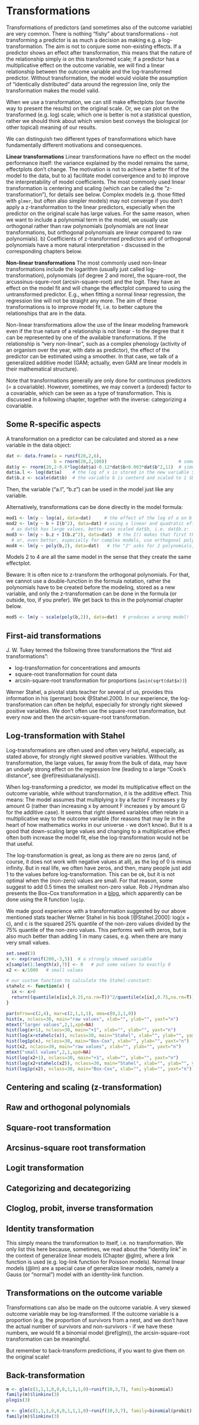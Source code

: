 # Transformations {#rfunctions}

Transformations of predictors (and sometimes also of the outcome variable) are very common. There is nothing "fishy" about transformations - not transforming a predictor is as much a decision as making e.g. a log-transformation. The aim is not to conjure some non-existing effects. If a predictor shows an effect after transformation, this means that the nature of the relationship simply *is* on this transformed scale; if a predictor has a multiplicative effect on the outcome variable, we will find a linear relationship between the outcome variable and the log-transformed predictor. Without transformation, the model would violate the assumption of "identically distributed" data around the regression line, only the transformation makes the model valid.

When we use a transformation, we can still make effectplots (our favorite way to present the results) on the original scale. Or, we can plot on the transformed (e.g. log) scale; which one is better is not a statistical question, rather we should think about which version best conveys the biological (or other topical) meaning of our results.

We can distinguish two different types of transformations which have fundamentally different motivations and consequences.

**Linear transformations**
Linear transformations have no effect on the model performance itself: the variance explained by the model remains the same, effectplots don't change. The motivation is not to achieve a better fit of the model to the data, but to a) facilitate model convergence and to b) improve the interpretability of model coefficients. The most commonly used linear transformation is centering and scaling (which can be called the "z-transformation"), for details see below. Complex models (e.g. those fitted with `glmer`, but often also simpler models) may not converge if you don't apply a z-transformation to the linear predictors, especially when the predictor on the original scale has large values. For the same reason, when we want to include a polynomial term in the model, we usually use orthogonal rather than raw polynomials (polynomials are not linear transformations, but orthogonal polynomials are linear compared to raw polynomials). b) Coefficients of z-transformed predictors and of orthogonal polynomials have a more natural interpretation - discussed in the corresponding chapters below.

**Non-linear transformations**
The most commonly used non-linear transformations include the logarithm (usually just called log-transformation), polynomials (of degree 2 and more), the square-root, the arcussinus-squre-root (arcsin-square-root) and the logit. They have an effect on the model fit and will change the effectplot compared to using the untransformed predictor. E.g., when fitting a normal linear regression, the regression line will not be straight any more. The aim of these transformations is to improve model fit, i.e. to better capture the relationships that are in the data.

Non-linear transformations allow the use of the linear modeling framework even if the true nature of a relationship is not linear - to the degree that it can be represented by one of the available transformations. If the relationship is "very non-linear", such as a complex phenology (activity of an organism over the year, with date as predictor), the effect of the predictor can be estimated using a smoother. In that case, we talk of a generalized additive model (GAM; actually, even GAM are linear models in their mathematical structure).

Note that transformations generally are only done for continuous predictors (= a covariable). However, sometimes, we may convert a (ordered) factor to a covariable, which can be seen as a type of transformation. This is discussed in a following chapter, together with the inverse: categorizing a covariable.


## Some R-specific aspects

A transformation on a predictor can be calculated and stored as a new variable in the data object:
```r
dat <- data.frame(a = runif(20,2,6),
                  b = rnorm(20,2,100))                           # some simulated data
dat$y <- rnorm(20,2-0.6*log(dat$a)-0.12*dat$b+0.003*dat$b^2,11)  # simulated outcome variable
dat$a.l <- log(dat$a)    # the log of x is stored in the new variable $x.l
dat$b.z <- scale(dat$b)  # the variable b is centerd and scaled to 1 SD by the function scale, and stored in $b.z
```

Then, the variable ("a.l", "b.z") can be used in the model just like any variable.

Alternatively, transformations can be done directly in the model formula:
```r
mod1 <- lm(y ~ log(a), data=dat)     # the effect of the log of a on b is estimated
mod2 <- lm(y ~ b + I(b^2), data=dat) # using a linear and quadratic effect
  # as dat$b has large values, better use scaled dat$b, i.e. dat$b.z:
mod3 <- lm(y ~ b.z + I(b.z^2), data=dat)  # the I() makes that first the square is calculated, then these values are used
  # or, even better, especially for complex models, use orthogonal polynomials by applying the function poly
mod4 <- lm(y ~ poly(b,2), data=dat)   # the "2" asks for 2 polynomials, i.e. linear and quadratic
```

Models 2 to 4 are all the same model in the sense that they create the same effectplot.

Beware: It is often nice to z-transform the orthogonal polynomials. For that, we cannot use a double-function in the formula notation, rather the polynomials have to be created before the modeling, stored as a new variable, and only the z-transformation can be done in the formula (or outside, too, if you prefer). We get back to this in the polynomial chapter below.

```r
mod5 <- lm(y ~ scale(poly(b,2)), data=dat)  # produces a wrong model!
```

## First-aid transformations

J. W. Tukey termed the following three transformations the "first aid transformations":

- log-transformation for concentrations and amounts
- square-root transformation for count data
- arcsin-square-root transformation for proportions (`asin(sqrt(dat$x))`)

Werner Stahel, a pivotal stats teacher for several of us, provides this information in his (german) book @Stahel.2000. In our experience, the log-transformation can often be helpful, especially for strongly right skewed positive variables. We don't often use the square-root transformation, but every now and then the arcsin-square-root transformation.

## Log-transformation with Stahel

Log-transformations are often used and often very helpful, especially, as stated above, for strongly right skewed positive variables. Without the transformation, the large values, far away from the bulk of data, may have an unduely strong effect on the regression line (leading to a large "Cook's distance", see \@ref(residualanalysis)).

When log-transforming a predictor, we model its multiplicative effect on the outcome variable, while without transformation, it is the additive effect. This means: The model assumes that multiplying x by a factor F increases y by amount G (rather than increasing x by amount F increases y by amount G for the additive case). It seems that right skewed variables often relate in a multiplicative way to the outcome variable (for reasons that may lie in the heart of how mathematics works in our universe - we don't know). But it is a good that down-scaling large values and changing to a multiplicative effect often both increase the model fit, else the log-transformation would not be that useful.

The log-transformation is great, as long as there are no zeros (and, of course, it does not work with negative values at all), as the log of 0 is minus infinity. But in real life, we often have zeros, and then, many people just add 1 to the values before log-transformation. This can be ok, but it is not optimal when the (non-zero) values are small. For that reason, some suggest to add 0.5 times the smallest non-zero value. Rob J Hyndman also presents the Box-Cox transformation in a [blog](https://robjhyndman.com/hyndsight/transformations/), which apparently can be done using the R function `log1p`.

We made good experience with a transformation suggested by our above mentioned stats teacher Werner Stahel in his book [@Stahel.2000]: log(x + c), and c is the squared 25% quantile of the non-zero values divided by the 75% quantile of the non-zero values. This performs well with zeros, but is also much better than adding 1 in many cases, e.g. when there are many very small values.

```r
set.seed(3)
x <- exp(runif(200,-3,5))  # a strongly skewed variable
x[sample(1:length(x),7)] <- 0   # put some values to exactly 0
x2 <- x/1000   # small values

# our custom function to calculate the Stahel-constant:
stahelc <- function(x) {
  ix <- x>0
  return((quantile(x[ix],0.25,na.rm=T))^2/quantile(x[ix],0.75,na.rm=T))
}
```

```r
par(mfrow=c(2,4), mar=c(2,1,1,1), oma=c(0,2,1,0))
hist(x, nclass=30, main="raw values", xlab="", ylab="", yaxt="n")
mtext("larger values",2,1,xpd=NA)
hist(log(x+1), nclass=30, main="+1", xlab="", ylab="", yaxt="n")
hist(log(x+stahelc(x)), nclass=30, main="Stahel", xlab="", ylab="", yaxt="n")
hist(log1p(x), nclass=30, main="Box-Cox", xlab="", ylab="", yaxt="n")
hist(x2, nclass=30, main="raw values", xlab="", ylab="", yaxt="n")
mtext("small values",2,1,xpd=NA)
hist(log(x2+1), nclass=30, main="+1", xlab="", ylab="", yaxt="n")
hist(log(x2+stahelc(x2)), nclass=30, main="Stahel", xlab="", ylab="", yaxt="n")
hist(log1p(x2), nclass=30, main="Box-Cox", xlab="", ylab="", yaxt="n")
```


## Centering and scaling (z-transformation)



## Raw and orthogonal polynomials


## Square-root transformation


## Arcsinus-square root transformation


## Logit transformation



## Categorizing and decategorizing


## Cloglog, probit, inverse transformation

## Identity transformation

This simply means the transformation to itself, i.e. no transformation. We only list this here because, sometimes, we read about the "identity link" in the context of generalize linear models (Chapter \@glm), where a link function is used (e.g. log-link function for Poisson models). Normal linear models (\@lm) are a special case of generalize linear models, namely a Gauss (or "normal") model with an identity-link function.


## Transformations on the outcome variable

Transformations can also be made on the outcome variable. A very skewed outcome variable may be log-transformed. If the outcome variable is a proportion (e.g. the proportion of survivors from a nest, and we don't have the actual number of survivors and non-survivors - if we have these numbers, we would fit a binomial model \@ref(glm)), the arcsin-square-root transformation can be meaningful.

But remember to back-transform predictions, if you want to give them on the original scale!


## Back-transformation

```r
m <- glm(c(1,1,1,0,0,0,1,1,1,0)~runif(10,3,7), family=binomial)
family(m)$linkinv(3)
plogis(3)

m <- glm(c(1,1,1,0,0,0,1,1,1,0)~runif(10,3,7), family=binomial(probit))
family(m)$linkinv(3)

```

